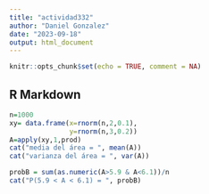 ```yaml
---
title: "actividad332"
author: "Daniel Gonzalez"
date: "2023-09-18"
output: html_document
---
```


```r
knitr::opts_chunk$set(echo = TRUE, comment = NA)
```

## R Markdown
```r
n=1000
xy= data.frame(x=rnorm(n,2,0.1),
               y=rnorm(n,3,0.2))
A=apply(xy,1,prod)
cat("media del área = ", mean(A))
cat("varianza del área = ", var(A))
```

```r
probB = sum(as.numeric(A>5.9 & A<6.1))/n
cat("P(5.9 < A < 6.1) = ", probB)

```

